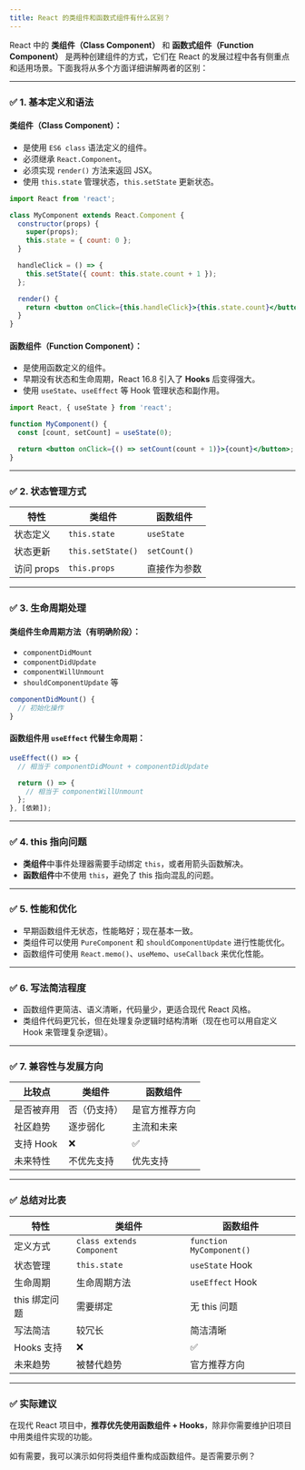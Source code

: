 ```yaml
---
title: React 的类组件和函数式组件有什么区别？
---
```


React 中的 **类组件（Class Component）** 和 **函数式组件（Function Component）** 是两种创建组件的方式，它们在 React 的发展过程中各有侧重点和适用场景。下面我将从多个方面详细讲解两者的区别：

---

### ✅ 1. 基本定义和语法

#### 类组件（Class Component）：

* 是使用 `ES6 class` 语法定义的组件。
* 必须继承 `React.Component`。
* 必须实现 `render()` 方法来返回 JSX。
* 使用 `this.state` 管理状态，`this.setState` 更新状态。

```jsx
import React from 'react';

class MyComponent extends React.Component {
  constructor(props) {
    super(props);
    this.state = { count: 0 };
  }

  handleClick = () => {
    this.setState({ count: this.state.count + 1 });
  };

  render() {
    return <button onClick={this.handleClick}>{this.state.count}</button>;
  }
}
```

#### 函数组件（Function Component）：

* 是使用函数定义的组件。
* 早期没有状态和生命周期，React 16.8 引入了 **Hooks** 后变得强大。
* 使用 `useState`、`useEffect` 等 Hook 管理状态和副作用。

```jsx
import React, { useState } from 'react';

function MyComponent() {
  const [count, setCount] = useState(0);

  return <button onClick={() => setCount(count + 1)}>{count}</button>;
}
```

---

### ✅ 2. 状态管理方式

| 特性       | 类组件               | 函数组件         |
| -------- | ----------------- | ------------ |
| 状态定义     | `this.state`      | `useState`   |
| 状态更新     | `this.setState()` | `setCount()` |
| 访问 props | `this.props`      | 直接作为参数       |

---

### ✅ 3. 生命周期处理

#### 类组件生命周期方法（有明确阶段）：

* `componentDidMount`
* `componentDidUpdate`
* `componentWillUnmount`
* `shouldComponentUpdate` 等

```jsx
componentDidMount() {
  // 初始化操作
}
```

#### 函数组件用 `useEffect` 代替生命周期：

```jsx
useEffect(() => {
  // 相当于 componentDidMount + componentDidUpdate

  return () => {
    // 相当于 componentWillUnmount
  };
}, [依赖]);
```

---

### ✅ 4. this 指向问题

* **类组件**中事件处理器需要手动绑定 `this`，或者用箭头函数解决。
* **函数组件**中不使用 `this`，避免了 this 指向混乱的问题。

---

### ✅ 5. 性能和优化

* 早期函数组件无状态，性能略好；现在基本一致。
* 类组件可以使用 `PureComponent` 和 `shouldComponentUpdate` 进行性能优化。
* 函数组件可使用 `React.memo()`、`useMemo`、`useCallback` 来优化性能。

---

### ✅ 6. 写法简洁程度

* 函数组件更简洁、语义清晰，代码量少，更适合现代 React 风格。
* 类组件代码更冗长，但在处理复杂逻辑时结构清晰（现在也可以用自定义 Hook 来管理复杂逻辑）。

---

### ✅ 7. 兼容性与发展方向

| 比较点     | 类组件    | 函数组件    |
| ------- | ------ | ------- |
| 是否被弃用   | 否（仍支持） | 是官方推荐方向 |
| 社区趋势    | 逐步弱化   | 主流和未来   |
| 支持 Hook | ❌      | ✅       |
| 未来特性    | 不优先支持  | 优先支持    |

---

### ✅ 总结对比表

| 特性        | 类组件                       | 函数组件                     |
| --------- | ------------------------- | ------------------------ |
| 定义方式      | `class extends Component` | `function MyComponent()` |
| 状态管理      | `this.state`              | `useState` Hook          |
| 生命周期      | 生命周期方法                    | `useEffect` Hook         |
| this 绑定问题 | 需要绑定                      | 无 this 问题                |
| 写法简洁      | 较冗长                       | 简洁清晰                     |
| Hooks 支持  | ❌                         | ✅                        |
| 未来趋势      | 被替代趋势                     | 官方推荐方向                   |

---

### ✅ 实际建议

在现代 React 项目中，**推荐优先使用函数组件 + Hooks**，除非你需要维护旧项目中用类组件实现的功能。

如有需要，我可以演示如何将类组件重构成函数组件。是否需要示例？
